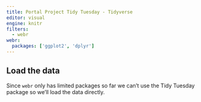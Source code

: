 ```yaml
---
title: Portal Project Tidy Tuesday - Tidyverse
editor: visual
engine: knitr
filters:
  - webr
webr:
  packages: ['ggplot2', 'dplyr']
---
```


## Load the data

Since `webr` only has limited packages so far we can't use the Tidy Tuesday package so we'll load the data directly.

```webr-r
```